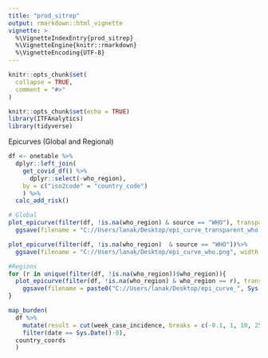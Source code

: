 ```yaml
---
title: "prod_sitrep"
output: rmarkdown::html_vignette
vignette: >
  %\VignetteIndexEntry{prod_sitrep}
  %\VignetteEngine{knitr::rmarkdown}
  %\VignetteEncoding{UTF-8}
---
```


```r
knitr::opts_chunk$set(
  collapse = TRUE,
  comment = "#>"
)
```

```r
knitr::opts_chunk$set(echo = TRUE)
library(ITFAnalytics)
library(tidyverse)
```

Epicurves (Global and Regional)

```r
df <- onetable %>%
  dplyr::left_join(
    get_covid_df() %>%
      dplyr::select(-who_region), 
    by = c("iso2code" = "country_code")
    ) %>%
  calc_add_risk()

```

```r
# Global
plot_epicurve(filter(df, !is.na(who_region) & source == "WHO"), transparent = F) %>%
  ggsave(filename = "C://Users/lanak/Desktop/epi_curve_transparent_who.png", width = 13, height = 7, units = "in", bg = "transparent")

plot_epicurve(filter(df, !is.na(who_region)  & source == "WHO"))%>%
  ggsave(filename = "C://Users/lanak/Desktop/epi_curve_who.png", width = 13, height = 7, units = "in")

#Regions
for (r in unique(filter(df, !is.na(who_region))$who_region)){
  plot_epicurve(filter(df, !is.na(who_region) & who_region == r), transparent = F) %>%
    ggsave(filename = paste0("C://Users/lanak/Desktop/epi_curve_", Sys.Date(), "_", r, ".png"), width = 9, height = 2.5, units = "in", bg = "transparent")
}

```

```r
map_burden(
  df %>%
    mutate(result = cut(week_case_incidence, breaks = c(-0.1, 1, 10, 25, Inf))) %>%
    filter(date == Sys.Date()-8),
  country_coords
  )

```

